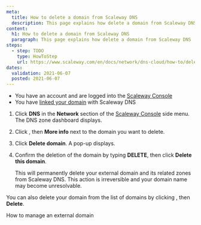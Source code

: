 ```yaml
---
meta:
  title: How to delete a domain from Scaleway DNS
  description: This page explains how delete a domain from Scaleway DNS
content:
  h1: How to delete a domain from Scaleway DNS
  paragraph: This page explains how delete a domain from Scaleway DNS
steps:
  - step: TODO
    type: HowToStep
    url: https://www.scaleway.com/en/docs/network/dns-cloud/how-to/delete-domain/
dates:
  validation: 2021-06-07
  posted: 2021-06-07
---
```


<Message type="requirement">

- You have an account and are logged into the [Scaleway Console](https://console.scaleway.com) 
- You have [linked your domain](/network/dns-cloud/how-to/add-external-domain) with Scaleway DNS

</Message>

1. Click **DNS** in the **Network** section of the [Scaleway Console](https://console.scaleway.com) side menu. The DNS zone dashboard displays.

2. Click <Icon name="more" />, then **More info** next to the domain you want to delete.

3. Click **Delete domain**. A pop-up displays. 

4. Confirm the deletion of the domain by typing **DELETE**, then click **Delete this domain**.  
    <Lightbox src="/assets/scaleway-dns-delete-domain.png" alt="" />
    <Message type="important">

    This will permanently delete your external domain and its related zones from Scaleway DNS. This action is irreversible and your domain name may become unresolvable. 

    </Message>

  <Message type="tip">

  You can also delete your domain from the list of domains by clicking <Icon name="more" />, then **Delete**.

  </Message>

<Navigation title="See Also">
  <PreviousButton to="/network/dns-cloud/how-to/manage-external-domain/">How to manage an external domain</PreviousButton>
</Navigation>

